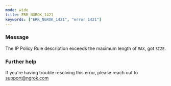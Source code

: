 ```yaml
---
mode: wide
title: ERR_NGROK_1421
keywords: ["ERR_NGROK_1421", "error 1421"]
---
```


### Message

The IP Policy Rule description exceeds the maximum length of `MAX`, got `SIZE`.

### Further help

If you're having trouble resolving this error, please reach out to [support@ngrok.com](mailto:support@ngrok.com?subject=Help%20with%20ERR_NGROK_1421)
